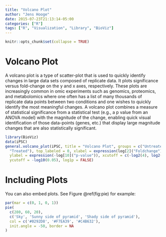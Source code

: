```yaml
---
title: "Volcano Plot"
author: "Jens Hooge"
date: 2015-07-23T21:13:14-05:00
categories: ["R"]
tags: ["R", "Visualization", "Library", "BioViz"]
---
```


```r
knitr::opts_chunk$set(collapse = TRUE)
```

# Volcano Plot

A volcano plot is a type of scatter-plot that is used to quickly identify changes in large data sets composed of replicate data. It plots significance versus fold-change on the y and x axes, respectively. These plots are increasingly common in omic experiments such as genomics, proteomics, and metabolomics where one often has a list of many thousands of replicate data points between two conditions and one wishes to quickly identify the most meaningful changes. A volcano plot combines a measure of statistical significance from a statistical test (e.g., a p value from an ANOVA model) with the magnitude of the change, enabling quick visual identification of those data-points (genes, etc.) that display large magnitude changes that are also statistically significant.

```r
library(BioViz)
data(iPSC)
general.volcano_plot(iPSC, title = "Volcano Plot", groups = c("Untreated",
  "Treated"), top_labeled = 0, xlabel = expression(log[2]("Foldchange")),
  ylabel = expression(-log[10]("p-value")), xcutoff = c(-log2(4), log2(4)),
  ycutoff = -log10(0.05), log1p = FALSE)
```

# Including Plots

You can also embed plots. See Figure \@ref(fig:pie) for example:

```r
par(mar = c(0, 1, 0, 1))
pie(
  c(280, 60, 20),
  c('Sky', 'Sunny side of pyramid', 'Shady side of pyramid'),
  col = c('#0292D8', '#F7EA39', '#C4B632'),
  init.angle = -50, border = NA
)
```
